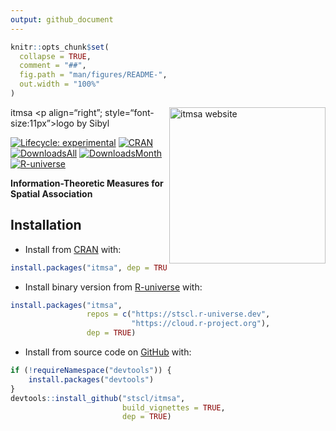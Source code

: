 ```yaml
---
output: github_document
---
```


<!-- README.md is generated from README.Rmd. Please edit that file -->

```r
knitr::opts_chunk$set(
  collapse = TRUE,
  comment = "##",
  fig.path = "man/figures/README-",
  out.width = "100%"
)
```

itmsa <a href="https://stscl.github.io/itmsa/"><img src="man/figures/logo.png" align="right" height="250" alt="itmsa website" /></a>
<p align="right"; style="font-size:11px">logo by Sibyl</p>

<!-- badges: start -->
[![Lifecycle: experimental](https://img.shields.io/badge/lifecycle-experimental-cyan.svg)](https://lifecycle.r-lib.org/articles/stages.html#experimental)
[![CRAN](https://www.r-pkg.org/badges/version/itmsa)](https://CRAN.R-project.org/package=itmsa)
[![DownloadsAll](https://badgen.net/cran/dt/itmsa?color=orange)](https://CRAN.R-project.org/package=itmsa)
[![DownloadsMonth](https://cranlogs.r-pkg.org/badges/itmsa)](https://CRAN.R-project.org/package=itmsa)
[![R-universe](https://stscl.r-universe.dev/badges/itmsa?color=cyan)](https://stscl.r-universe.dev/itmsa)
<!-- badges: end -->

**Information-Theoretic Measures for Spatial Association**

## Installation

- Install from [CRAN](https://CRAN.R-project.org/package=itmsa) with:

``` r
install.packages("itmsa", dep = TRUE)
```

- Install binary version from [R-universe](https://stscl.r-universe.dev/sshicm) with:

``` r
install.packages("itmsa",
                 repos = c("https://stscl.r-universe.dev",
                           "https://cloud.r-project.org"),
                 dep = TRUE)
```

- Install from source code on [GitHub](https://github.com/stscl/itmsa) with:

```r
if (!requireNamespace("devtools")) {
    install.packages("devtools")
}
devtools::install_github("stscl/itmsa",
                         build_vignettes = TRUE,
                         dep = TRUE)
```
